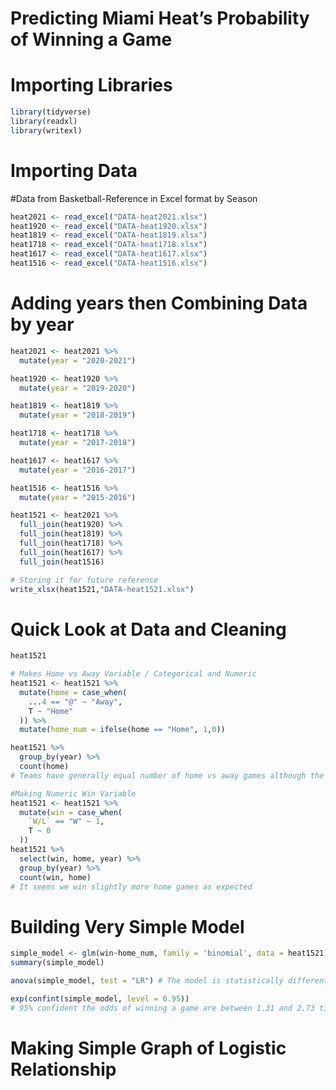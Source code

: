 # Predicting Miami Heat's Probability of Winning a Game 

# Importing Libraries
```r
library(tidyverse)
library(readxl)
library(writexl)
```

# Importing Data
#Data from Basketball-Reference in Excel format by Season 
```r
heat2021 <- read_excel("DATA-heat2021.xlsx")
heat1920 <- read_excel("DATA-heat1920.xlsx")
heat1819 <- read_excel("DATA-heat1819.xlsx")
heat1718 <- read_excel("DATA-heat1718.xlsx")
heat1617 <- read_excel("DATA-heat1617.xlsx")
heat1516 <- read_excel("DATA-heat1516.xlsx")
```
# Adding years then Combining Data by year 
```r
heat2021 <- heat2021 %>% 
  mutate(year = "2020-2021")

heat1920 <- heat1920 %>% 
  mutate(year = "2019-2020")

heat1819 <- heat1819 %>% 
  mutate(year = "2018-2019")

heat1718 <- heat1718 %>% 
  mutate(year = "2017-2018")

heat1617 <- heat1617 %>% 
  mutate(year = "2016-2017")

heat1516 <- heat1516 %>% 
  mutate(year = "2015-2016")

heat1521 <- heat2021 %>% 
  full_join(heat1920) %>% 
  full_join(heat1819) %>% 
  full_join(heat1718) %>% 
  full_join(heat1617) %>% 
  full_join(heat1516)

# Storing it for future reference 
write_xlsx(heat1521,"DATA-heat1521.xlsx")
```
# Quick Look at Data and Cleaning 
```r
heat1521

# Makes Home vs Away Variable / Categorical and Numeric 
heat1521 <- heat1521 %>% 
  mutate(home = case_when(
    ...4 == "@" ~ "Away", 
    T ~ "Home"
  )) %>% 
  mutate(home_num = ifelse(home == "Home", 1,0))

heat1521 %>% 
  group_by(year) %>% 
  count(home)
# Teams have generally equal number of home vs away games although the season has been getting shorter 

#Making Numeric Win Variable 
heat1521 <- heat1521 %>% 
  mutate(win = case_when(
    `W/L` == "W" ~ 1, 
    T ~ 0
  ))
heat1521 %>% 
  select(win, home, year) %>% 
  group_by(year) %>% 
  count(win, home)
# It seems we win slightly more home games as expected
```
# Building Very Simple Model 
```r
simple_model <- glm(win~home_num, family = 'binomial', data = heat1521)
summary(simple_model)

anova(simple_model, test = "LR") # The model is statistically different from the null model using Likelihood-Ratio test 

exp(confint(simple_model, level = 0.95))
# 95% confident the odds of winning a game are between 1.31 and 2.73 times higher when at home (as expected) 
```
# Making Simple Graph of Logistic Relationship 



